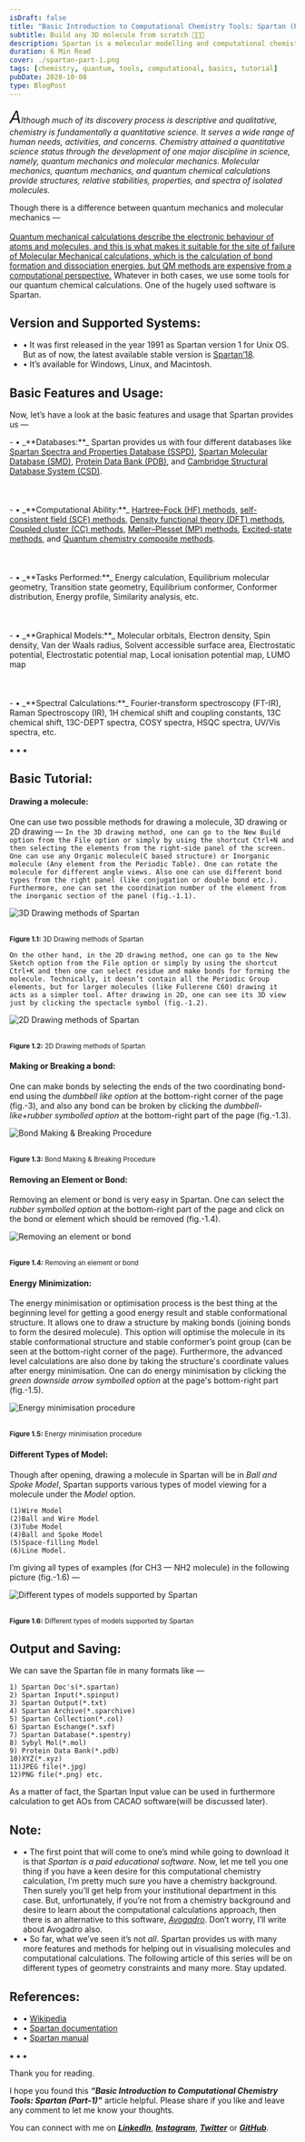 ```yaml
---
isDraft: false
title: "Basic Introduction to Computational Chemistry Tools: Spartan (Part-1)"
subtitle: Build any 3D molecule from scratch 🎉🎉🎉
description: Spartan is a molecular modelling and computational chemistry application from Wavefunction. The initial release was in 1991 and it is available for Windows, MacOS X and Linux.
duration: 6 Min Read
cover: ./spartan-part-1.png
tags: [chemistry, quantum, tools, computational, basics, tutorial]
pubDate: 2020-10-08
type: BlogPost
---
```


<div>

_<span style="font-size:30px;">A</span>lthough much of its discovery process is descriptive and qualitative, chemistry is fundamentally a quantitative science. It serves a wide range of human needs, activities, and concerns. Chemistry attained a quantitative science status through the development of one major discipline in science, namely, quantum mechanics and molecular mechanics. Molecular mechanics, quantum mechanics, and quantum chemical calculations provide structures, relative stabilities, properties, and spectra of isolated molecules._

Though there is a difference between quantum mechanics and molecular mechanics — <br></br><a href="https://www.researchgate.net/post/Quantum_Mechanics_vs_Molecular_Mechanics_in_molecular_docking_how_to_choose#:~:text=Quantum%20mechanical%20calculations%20describe%20the,expensive%20from%20a%20computational%20perspective." target="_blank">Quantum mechanical calculations describe the electronic behaviour of atoms and molecules, and this is what makes it suitable for the site of failure of Molecular Mechanical calculations, which is the calculation of bond formation and dissociation energies, but QM methods are expensive from a computational perspective.</a> Whatever in both cases, we use some tools for our quantum chemical calculations. One of the hugely used software is Spartan.

## Version and Supported Systems:
- • It was first released in the year 1991 as Spartan version 1 for Unix OS. But as of now, the latest available stable version is <a href="https://www.wavefun.com/" target="_blank">Spartan’18</a>.
- • It’s available for Windows, Linux, and Macintosh.

## Basic Features and Usage:
Now, let’s have a look at the basic features and usage that Spartan provides us —
<div style="text-align:left;">
- • _**Databases:**_ Spartan provides us with four different databases like <a href="http://ww2.wavefun.com/products/databases/sspd/sspd_main.html" target="_blank">Spartan Spectra and Properties Database (SSPD)</a>, <a href="http://ww2.wavefun.com/products/databases/smd/wf_smd.html" target="_blank">Spartan Molecular Database (SMD)</a>, <a href="https://www.rcsb.org/" target="_blank">Protein Data Bank (PDB)</a>, and <a href="http://ww2.wavefun.com/products/databases/csd/ccdc_csd.html" target="_blank">Cambridge Structural Database System (CSD)</a>.<br></br><br></br>
- • _**Computational Ability:**_ <a href="https://en.wikipedia.org/wiki/Hartree%E2%80%93Fock_method" target="_blank">Hartree–Fock (HF) methods</a>, <a href="https://en.wikipedia.org/wiki/Self-consistent_field" target="_blank">self-consistent field (SCF) methods</a>, <a href="https://en.wikipedia.org/wiki/Density_functional_theory" target="_blank">Density functional theory (DFT) methods</a>, <a href="https://en.wikipedia.org/wiki/Coupled_cluster" target="_blank">Coupled cluster (CC) methods</a>, <a href="https://en.wikipedia.org/wiki/M%C3%B8ller%E2%80%93Plesset_perturbation_theory" target="_blank">Møller–Plesset (MP) methods</a>, <a href="https://en.wikipedia.org/wiki/Excited_state" target="_blank">Excited-state methods</a>, and <a href="https://en.wikipedia.org/wiki/Quantum_chemistry_composite_methods" target="_blank">Quantum chemistry composite methods</a>.<br></br><br></br>
- • _**Tasks Performed:**_ Energy calculation, Equilibrium molecular geometry, Transition state geometry, Equilibrium conformer, Conformer distribution, Energy profile, Similarity analysis, etc.<br></br><br></br>
- • _**Graphical Models:**_ Molecular orbitals, Electron density, Spin density, Van der Waals radius, Solvent accessible surface area, Electrostatic potential, Electrostatic potential map, Local ionisation potential map, LUMO map<br></br><br></br>
- • _**Spectral Calculations:**_ Fourier-transform spectroscopy (FT-IR), Raman Spectroscopy (IR), 1H chemical shift and coupling constants, 13C chemical shift, 13C-DEPT spectra, COSY spectra, HSQC spectra, UV/Vis spectra, etc.
</div>

<p class="sectionDivider">⁕ ⁕ ⁕</p>

## Basic Tutorial:
#### Drawing a molecule: 
One can use two possible methods for drawing a molecule, 3D drawing or 2D drawing —
`In the 3D drawing method, one can go to the New Build option from the File option or simply by using the shortcut Ctrl+N and then selecting the elements from the right-side panel of the screen. One can use any Organic molecule(C based structure) or Inorganic molecule (Any element from the Periodic Table). One can rotate the molecule for different angle views. Also one can use different bond types from the right panel (like conjugation or double bond etc.). Furthermore, one can set the coordination number of the element from the inorganic section of the panel (fig.-1.1).`

<div><div>

<img src={ThreeDDrawingModes.src} alt="3D Drawing methods of Spartan" /><br></br>

<sup>**Figure 1.1:** 3D Drawing methods of Spartan</sup>

</div></div>

`On the other hand, in the 2D drawing method, one can go to the New Sketch option from the File option or simply by using the shortcut Ctrl+K and then one can select residue and make bonds for forming the molecule. Technically, it doesn’t contain all the Periodic Group elements, but for larger molecules (like Fullerene C60) drawing it acts as a simpler tool. After drawing in 2D, one can see its 3D view just by clicking the spectacle symbol (fig.-1.2).`

<div><div>

<img src={TwoDDrawingModes.src} alt="2D Drawing methods of Spartan" /><br></br>

<sup>**Figure 1.2:** 2D Drawing methods of Spartan</sup>

</div></div>

#### Making or Breaking a bond:
One can make bonds by selecting the ends of the two coordinating bond-end using the _dumbbell like option_ at the bottom-right corner of the page (fig.-3), and also any bond can be broken by clicking the _dumbbell-like+rubber symbolled option_ at the bottom-right part of the page (fig.-1.3).

<div><div>

<img src={BondMakingBreaking.src} alt="Bond Making & Breaking Procedure" /><br></br>

<sup>**Figure 1.3:** Bond Making & Breaking Procedure</sup>

</div></div>

#### Removing an Element or Bond: 
Removing an element or bond is very easy in Spartan. One can select the _rubber symbolled option_ at the bottom-right part of the page and click on the bond or element which should be removed (fig.-1.4).

<div><div>

<img src={RemoveElement.src} alt="Removing an element or bond" /><br></br>

<sup>**Figure 1.4:** Removing an element or bond</sup>

</div></div>

#### Energy Minimization: 
The energy minimisation or optimisation process is the best thing at the beginning level for getting a good energy result and stable conformational structure. It allows one to draw a structure by making bonds (joining bonds to form the desired molecule). This option will optimise the molecule in its stable conformational structure and stable conformer’s point group (can be seen at the bottom-right corner of the page). Furthermore, the advanced level calculations are also done by taking the structure's coordinate values after energy minimisation. One can do energy minimisation by clicking the _green downside arrow symbolled option_ at the page's bottom-right part (fig.-1.5).

<div><div>

<img src={EnergyMinimization.src} alt="Energy minimisation procedure" /><br></br>

<sup>**Figure 1.5:** Energy minimisation procedure</sup>

</div></div>

#### Different Types of Model: 
Though after opening, drawing a molecule in Spartan will be in _Ball and Spoke Model_, Spartan supports various types of model viewing for a molecule under the _Model_ option.
```
(1)Wire Model
(2)Ball and Wire Model
(3)Tube Model
(4)Ball and Spoke Model
(5)Space-filling Model
(6)Line Model.
```
I’m giving all types of examples (for CH3 — NH2 molecule) in the following picture (fig.-1.6) —

<div><div>

<img src={ModelTypes.src} alt="Different types of models supported by Spartan" /><br></br>

<sup>**Figure 1.6:** Different types of models supported by Spartan</sup>

</div></div>

## Output and Saving:
We can save the Spartan file in many formats like —
```
1) Spartan Doc's(*.spartan)
2) Spartan Input(*.spinput)
3) Spartan Output(*.txt)
4) Spartan Archive(*.sparchive)
5) Spartan Collection(*.col)
6) Spartan Eschange(*.sxf)
7) Spartan Database(*.spentry)
8) Sybyl Mol(*.mol)
9) Protein Data Bank(*.pdb)
10)XYZ(*.xyz)
11)JPEG file(*.jpg)
12)PNG file(*.png) etc.
```
As a matter of fact, the Spartan Input value can be used in furthermore calculation to get AOs from CACAO software(will be discussed later).

## Note:
- • The first point that will come to one’s mind while going to download it is that _Spartan is a paid educational software_. Now, let me tell you one thing if you have a keen desire for this computational chemistry calculation, I’m pretty much sure you have a chemistry background. Then surely you’ll get help from your institutional department in this case. But, unfortunately, if you’re not from a chemistry background and desire to learn about the computational calculations approach, then there is an alternative to this software, _<a href="https://avogadro.en.softonic.com/" target="_blank">Avogadro</a>_. Don’t worry, I’ll write about Avogadro also.
- • So far, what we’ve seen it’s not _all_. Spartan provides us with many more features and methods for helping out in visualising molecules and computational calculations. The following article of this series will be on different types of geometry constraints and many more. Stay updated.

## References:
- • [Wikipedia](https://en.wikipedia.org/wiki/Spartan_(chemistry_software))
- • [Spartan documentation](https://www.wavefun.com/spartan-documentation)
- • [Spartan manual](https://dasher.wustl.edu/chem478/software/spartan-manual.pdf)

<p class="sectionDivider">⁕ ⁕ ⁕</p>

<div class="citationBlockquote">
Thank you for reading.

I hope you found this **_“Basic Introduction to Computational Chemistry Tools: Spartan (Part-1)”_** article helpful. Please share if you like and leave any comment to let me know your thoughts.

You can connect with me on <i><b><a href="https://www.linkedin.com/in/aritraroy24/" target="_blank">LinkedIn</a></b></i>, <i><b><a href="https://twitter.com/royaritra24" target="_blank">Instagram</a></b></i>, <i><b><a href="https://twitter.com/aritraroy24" target="_blank">Twitter</a></b></i> or <i><b><a href="https://github.com/aritraroy24" target="_blank">GitHub</a></b></i>.

</div>

</div>